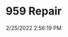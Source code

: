 ---
width: 1333
height: 2000
title: 959 Repair
description: 959 getting engine repair done at
date: 2/25/2022 2:56:19 PM
cameraMake: Sony
cameraModel: ILCE-7M3
lens: FE 35mm F1.4 GM
settingsfStop: f/1.4
settingsISO: ISO 100
settingsShutter: 1/250
settingsFocalLength: 35 mm
---